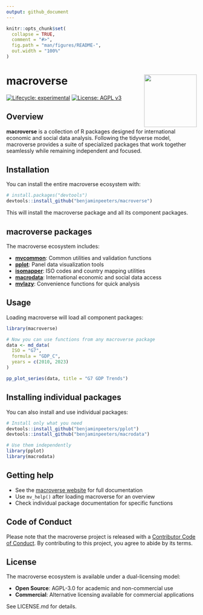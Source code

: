 ```yaml
---
output: github_document
---
```


<!-- README.md is generated from README.Rmd. Please edit that file -->

```r
knitr::opts_chunk$set(
  collapse = TRUE,
  comment = "#>",
  fig.path = "man/figures/README-",
  out.width = "100%"
)
```

# macroverse <img src="man/figures/logo.png" align="right" height="139" alt="" />

<!-- badges: start -->
[![Lifecycle: experimental](https://img.shields.io/badge/lifecycle-experimental-orange.svg)](https://lifecycle.r-lib.org/articles/stages.html#experimental)
[![License: AGPL v3](https://img.shields.io/badge/License-AGPL%20v3-blue.svg)](https://www.gnu.org/licenses/agpl-3.0)
<!-- badges: end -->

## Overview

**macroverse** is a collection of R packages designed for international economic and social data analysis. Following the tidyverse model, macroverse provides a suite of specialized packages that work together seamlessly while remaining independent and focused.

## Installation

You can install the entire macroverse ecosystem with:

``` r
# install.packages("devtools")
devtools::install_github("benjaminpeeters/macroverse")
```

This will install the macroverse package and all its component packages.

## macroverse packages

The macroverse ecosystem includes:

- **[mvcommon](https://github.com/benjaminpeeters/mvcommon)**: Common utilities and validation functions
- **[pplot](https://github.com/benjaminpeeters/pplot)**: Panel data visualization tools
- **[isomapper](https://github.com/benjaminpeeters/isomapper)**: ISO codes and country mapping utilities
- **[macrodata](https://github.com/benjaminpeeters/macrodata)**: International economic and social data access
- **[mvlazy](https://github.com/benjaminpeeters/mvlazy)**: Convenience functions for quick analysis

## Usage

Loading macroverse will load all component packages:

```r
library(macroverse)

# Now you can use functions from any macroverse package
data <- md_data(
  ISO = "G7",
  formula = "GDP_C",
  years = c(2010, 2023)
)

pp_plot_series(data, title = "G7 GDP Trends")
```

## Installing individual packages

You can also install and use individual packages:

``` r
# Install only what you need
devtools::install_github("benjaminpeeters/pplot")
devtools::install_github("benjaminpeeters/macrodata")

# Use them independently
library(pplot)
library(macrodata)
```

## Getting help

- See the [macroverse website](https://benjaminpeeters.github.io/macroverse/) for full documentation
- Use `mv_help()` after loading macroverse for an overview
- Check individual package documentation for specific functions

## Code of Conduct

Please note that the macroverse project is released with a [Contributor Code of Conduct](https://contributor-covenant.org/version/2/1/CODE_OF_CONDUCT.html). By contributing to this project, you agree to abide by its terms.

## License

The macroverse ecosystem is available under a dual-licensing model:

- **Open Source**: AGPL-3.0 for academic and non-commercial use
- **Commercial**: Alternative licensing available for commercial applications

See LICENSE.md for details.